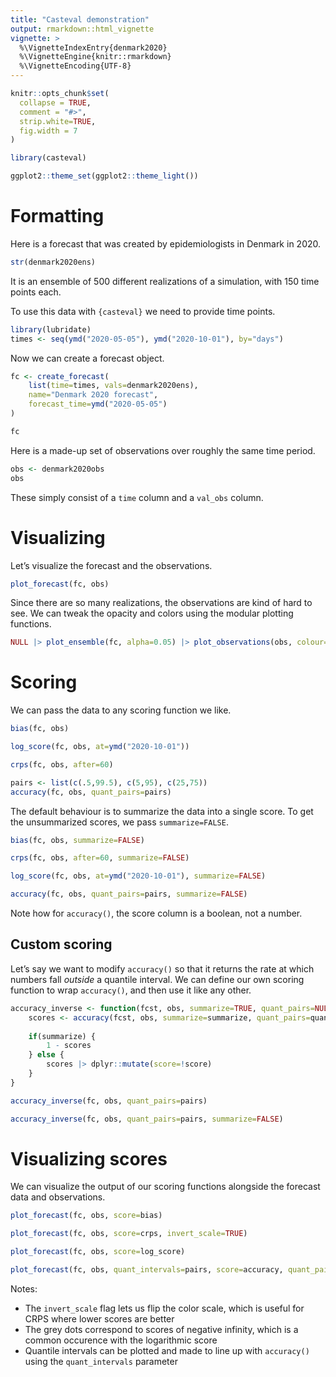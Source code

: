 ```yaml
---
title: "Casteval demonstration"
output: rmarkdown::html_vignette
vignette: >
  %\VignetteIndexEntry{denmark2020}
  %\VignetteEngine{knitr::rmarkdown}
  %\VignetteEncoding{UTF-8}
---
```


```r
knitr::opts_chunk$set(
  collapse = TRUE,
  comment = "#>",
  strip.white=TRUE,
  fig.width = 7
)

library(casteval)

ggplot2::theme_set(ggplot2::theme_light())
```

# Formatting

Here is a forecast that was created by epidemiologists in Denmark in 2020.

```r
str(denmark2020ens)
```

It is an ensemble of 500 different realizations of a simulation, with 150 time points each.

To use this data with `{casteval}` we need to provide time points.

```r
library(lubridate)
times <- seq(ymd("2020-05-05"), ymd("2020-10-01"), by="days")
```

Now we can create a forecast object.

```r
fc <- create_forecast(
    list(time=times, vals=denmark2020ens),
    name="Denmark 2020 forecast",
    forecast_time=ymd("2020-05-05")
)

fc
```

Here is a made-up set of observations over roughly the same time period.

```r
obs <- denmark2020obs
obs
```

These simply consist of a `time` column and a `val_obs` column.

# Visualizing

Let's visualize the forecast and the observations.

```r
plot_forecast(fc, obs)
```

Since there are so many realizations, the observations are kind of hard to see.
We can tweak the opacity and colors using the modular plotting functions.

```r
NULL |> plot_ensemble(fc, alpha=0.05) |> plot_observations(obs, colour="green")
```

# Scoring

We can pass the data to any scoring function we like.

```r
bias(fc, obs)

log_score(fc, obs, at=ymd("2020-10-01"))

crps(fc, obs, after=60)

pairs <- list(c(.5,99.5), c(5,95), c(25,75))
accuracy(fc, obs, quant_pairs=pairs)
```

The default behaviour is to summarize the data into a single score.
To get the unsummarized scores, we pass `summarize=FALSE`.

```r
bias(fc, obs, summarize=FALSE)

crps(fc, obs, after=60, summarize=FALSE)

log_score(fc, obs, at=ymd("2020-10-01"), summarize=FALSE)

accuracy(fc, obs, quant_pairs=pairs, summarize=FALSE)
```

Note how for `accuracy()`, the score column is a boolean, not a number.

## Custom scoring

Let's say we want to modify `accuracy()` so that it returns the rate at which numbers fall *outside* a quantile interval.
We can define our own scoring function to wrap `accuracy()`, and then use it like any other.

```r
accuracy_inverse <- function(fcst, obs, summarize=TRUE, quant_pairs=NULL) {
    scores <- accuracy(fcst, obs, summarize=summarize, quant_pairs=quant_pairs)
    
    if(summarize) {
        1 - scores
    } else {
        scores |> dplyr::mutate(score=!score)
    }
}

accuracy_inverse(fc, obs, quant_pairs=pairs)

accuracy_inverse(fc, obs, quant_pairs=pairs, summarize=FALSE)
```

# Visualizing scores

We can visualize the output of our scoring functions alongside the forecast data and observations.

```r
plot_forecast(fc, obs, score=bias)

plot_forecast(fc, obs, score=crps, invert_scale=TRUE)

plot_forecast(fc, obs, score=log_score)

plot_forecast(fc, obs, quant_intervals=pairs, score=accuracy, quant_pairs=c(25,75))
```

Notes:

- The `invert_scale` flag lets us flip the color scale, which is useful for CRPS where lower scores are better
- The grey dots correspond to scores of negative infinity, which is a common occurence with the logarithmic score
- Quantile intervals can be plotted and made to line up with `accuracy()` using the `quant_intervals` parameter